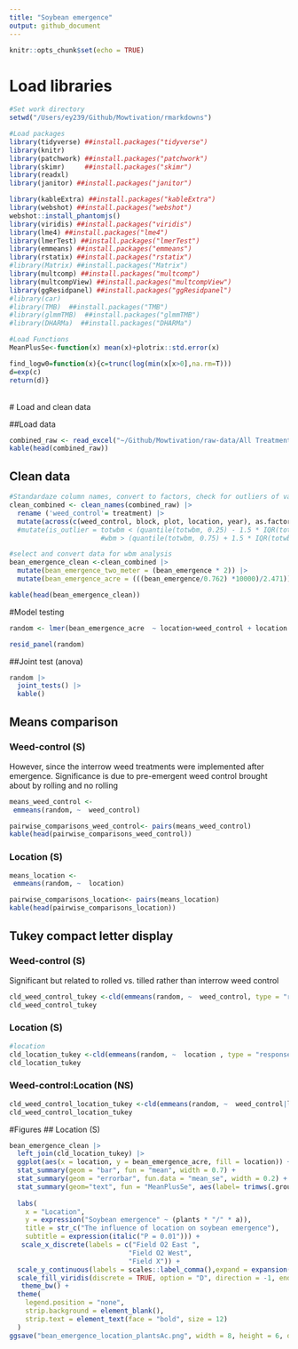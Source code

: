 ```yaml
---
title: "Soybean emergence"
output: github_document
---
```


```r
knitr::opts_chunk$set(echo = TRUE)
```
# Load libraries

```r
#Set work directory
setwd("/Users/ey239/Github/Mowtivation/rmarkdowns")

#Load packages 
library(tidyverse) ##install.packages("tidyverse")
library(knitr)
library(patchwork) ##install.packages("patchwork")
library(skimr)     ##install.packages("skimr")
library(readxl)
library(janitor) ##install.packages("janitor")

library(kableExtra) ##install.packages("kableExtra")
library(webshot) ##install.packages("webshot")
webshot::install_phantomjs()
library(viridis) ##install.packages("viridis")
library(lme4) ##install.packages("lme4")
library(lmerTest) ##install.packages("lmerTest")
library(emmeans) ##install.packages("emmeans")
library(rstatix) ##install.packages("rstatix")
#library(Matrix) ##install.packages("Matrix")
library(multcomp) ##install.packages("multcomp")
library(multcompView) ##install.packages("multcompView")
library(ggResidpanel) ##install.packages("ggResidpanel")
#library(car)
#library(TMB)  ##install.packages("TMB")
#library(glmmTMB)  ##install.packages("glmmTMB")
#library(DHARMa)  ##install.packages("DHARMa")

#Load Functions
MeanPlusSe<-function(x) mean(x)+plotrix::std.error(x)

find_logw0=function(x){c=trunc(log(min(x[x>0],na.rm=T)))
d=exp(c)
return(d)}
```
<br>
# Load and clean data

##Load data

``` r
combined_raw <- read_excel("~/Github/Mowtivation/raw-data/All Treatments/combined_raw.xlsx")
kable(head(combined_raw))

```
## Clean data
```r
#Standardaze column names, convert to factors, check for outliers of variable**
clean_combined <- clean_names(combined_raw) |>  
  rename ('weed_control'= treatment) |> 
  mutate(across(c(weed_control, block, plot, location, year), as.factor)) #|> 
  #mutate(is_outlier = totwbm < (quantile(totwbm, 0.25) - 1.5 * IQR(totwbm)) |
                       #wbm > (quantile(totwbm, 0.75) + 1.5 * IQR(totwbm)))

#select and convert data for wbm analysis
bean_emergence_clean <-clean_combined |>              
  mutate(bean_emergence_two_meter = (bean_emergence * 2)) |> 
  mutate(bean_emergence_acre = (((bean_emergence/0.762) *10000)/2.471))

kable(head(bean_emergence_clean)) 
```

#Model testing

```r
random <- lmer(bean_emergence_acre  ~ location+weed_control + location:weed_control +(1|location:block) , data = bean_emergence_clean)

resid_panel(random)
```

##Joint test (anova)
```r
random |> 
  joint_tests() |> 
  kable()  
```

## Means comparison
### Weed-control (S)
However, since the interrow weed treatments were implemented after emergence. Significance is due to pre-emergent weed control brought about by rolling and no rolling

```r
means_weed_control <- 
 emmeans(random, ~  weed_control)

pairwise_comparisons_weed_control<- pairs(means_weed_control) 
kable(head(pairwise_comparisons_weed_control))
```
### Location (S)


```r
means_location <- 
 emmeans(random, ~  location)

pairwise_comparisons_location<- pairs(means_location) 
kable(head(pairwise_comparisons_location))
```
## Tukey compact letter display

### Weed-control (S)

Significant but related to rolled vs. tilled rather than interrow weed control
```r

cld_weed_control_tukey <-cld(emmeans(random, ~  weed_control, type = "response"), Letters = letters, sort = TRUE, reversed=TRUE)
cld_weed_control_tukey
```


### Location (S)
```r
#location
cld_location_tukey <-cld(emmeans(random, ~  location , type = "response"), Letters = letters, sort = TRUE, reversed=TRUE)
cld_location_tukey
```
### Weed-control:Location (NS)
```r
cld_weed_control_location_tukey <-cld(emmeans(random, ~  weed_control|location, type = "response"), Letters = letters, sort = TRUE, reversed=TRUE)
cld_weed_control_location_tukey
```

#Figures
## Location (S)

```r
bean_emergence_clean |> 
  left_join(cld_location_tukey) |> 
  ggplot(aes(x = location, y = bean_emergence_acre, fill = location)) +
  stat_summary(geom = "bar", fun = "mean", width = 0.7) +
  stat_summary(geom = "errorbar", fun.data = "mean_se", width = 0.2) +
  stat_summary(geom="text", fun = "MeanPlusSe", aes(label= trimws(.group)),size=6.5,vjust=-0.5) +
  
  labs(
    x = "Location",
    y = expression("Soybean emergence" ~ (plants * "/" * a)),
    title = str_c("The influence of location on soybean emergence"),
    subtitle = expression(italic("P = 0.01"))) +
   scale_x_discrete(labels = c("Field O2 East ",
                              "Field O2 West",
                              "Field X")) +
  scale_y_continuous(labels = scales::label_comma(),expand = expansion(mult = c(0.05, 0.3))) +
  scale_fill_viridis(discrete = TRUE, option = "D", direction = -1, end = 0.9, begin = 0.1) +
   theme_bw() +
  theme(
    legend.position = "none",
    strip.background = element_blank(),
    strip.text = element_text(face = "bold", size = 12)
  )
ggsave("bean_emergence_location_plantsAc.png", width = 8, height = 6, dpi = 300)
```
